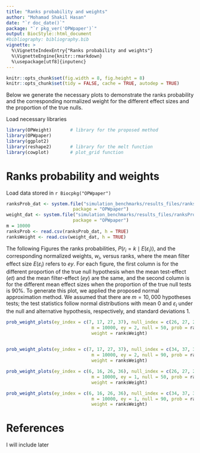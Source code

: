 ```yaml
---
title: "Ranks probability and weights"
author: "Mohamad Shakil Hasan"
date: "`r doc_date()`"
package: "`r pkg_ver('OPWpaper')`"
output: BiocStyle::html_document
#bibliography: bibliography.bib
vignette: >
  %\VignetteIndexEntry{"Ranks probability and weights"}
  %\VignetteEngine{knitr::rmarkdown}
  %\usepackage[utf8]{inputenc}
---
```


```r
knitr::opts_chunk$set(fig.width = 8, fig.height = 8)
knitr::opts_chunk$set(tidy = FALSE, cache = TRUE, autodep = TRUE)
```

Below we generate the necessary plots to demonstrate the ranks probability and the corresponding normalized weight for the different effect sizes and the proportion of the true nulls.

Load necessary libraries

```r
library(OPWeight)       # library for the proposed method
library(OPWpaper)       
library(ggplot2)
library(reshape2)       # library for the melt function
library(cowplot)        # plot_grid function
```

# Ranks probability and weights
Load data stored in `r Biocpkg("OPWpaper")` 

```r
ranksProb_dat <- system.file("simulation_benchmarks/results_files/ranksProb_byEffect_m10000.csv", 
                         package = "OPWpaper")
weight_dat <- system.file("simulation_benchmarks/results_files/ranksProb_byEffect_m10000.csv", 
                         package = "OPWpaper")
m = 10000
ranksProb <- read.csv(ranksProb_dat, h = TRUE)
ranksWeight <- read.csv(weight_dat, h = TRUE)
```
The following Figures the ranks probabilities, $P(r_i=k \mid E(\varepsilon_i))$, and the corresponding normalized weights, $w_i$, versus ranks, where the mean filter effect size $E(\varepsilon_i)$ refers to $ey$. For each figure, the first column is for the different proportion of the true null hypothesis when the mean test-effect ($et$) and the mean filter-effect ($ey$) are the same, and the second column is for the different mean effect sizes when the proportion of the true null tests is $90\%$. To generate this plot, we applied the proposed normal approximation method. We assumed that there are $m = 10,000$ hypotheses tests; the test statistics follow normal distributions with mean $0$ and $\varepsilon_i$ under the null and alternative hypothesis, respectively, and standard deviations $1$.  

```r
prob_weight_plots(ey_index = c(7, 17, 27, 37), null_index = c(26, 27, 28),
                                m = 10000, ey = 2, null = 50, prob = ranksProb,
                                weight = ranksWeight)
                                

prob_weight_plots(ey_index = c(7, 17, 27, 37), null_index = c(34, 37, 39),
                                m = 10000, ey = 2, null = 90, prob = ranksProb,
                                weight = ranksWeight)

prob_weight_plots(ey_index = c(6, 16, 26, 36), null_index = c(26, 27, 28),
                                m = 10000, ey = 1, null = 50, prob = ranksProb,
                                weight = ranksWeight)

prob_weight_plots(ey_index = c(6, 16, 26, 36), null_index = c(34, 37, 39),
                                m = 10000, ey = 1, null = 90, prob = ranksProb,
                                weight = ranksWeight)
```

# References
I will include later
